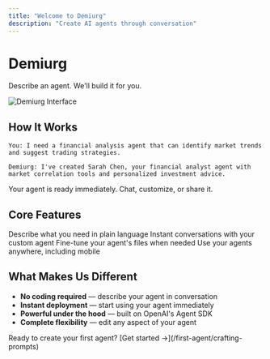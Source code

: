 ```yaml
---
title: "Welcome to Demiurg"
description: "Create AI agents through conversation"
---
```



# Demiurg

Describe an agent. We'll build it for you.

<div className="my-8">
  <img 
    src="/images/hero.png" 
    alt="Demiurg Interface" 
    className="rounded-lg"
  />
</div>

## How It Works

```
You: I need a financial analysis agent that can identify market trends and suggest trading strategies.

Demiurg: I've created Sarah Chen, your financial analyst agent with market correlation tools and personalized investment advice.
```

Your agent is ready immediately. Chat, customize, or share it.

## Core Features

<Cards>
  <Card title="Create" href="/first-agent/crafting-prompts">
    Describe what you need in plain language
  </Card>
  <Card title="Chat" href="/web-app/chat-interface">
    Instant conversations with your custom agent
  </Card>
  <Card title="Customize" href="/customization/editing-files">
    Fine-tune your agent's files when needed
  </Card>
  <Card title="Share" href="/marketplace/sharing-your-agents">
    Use your agents anywhere, including mobile
  </Card>
</Cards>

## What Makes Us Different

- **No coding required** — describe your agent in conversation
- **Instant deployment** — start using your agent immediately
- **Powerful under the hood** — built on OpenAI's Agent SDK
- **Complete flexibility** — edit any aspect of your agent

<Callout>
  Ready to create your first agent? [Get started →](/first-agent/crafting-prompts)
</Callout>